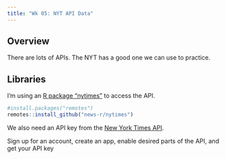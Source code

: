 ```yaml
---
title: "Wk 05: NYT API Data"
---
```


## Overview

There are lots of APIs. The NYT has a good one we can use to practice. 

## Libraries

I'm using an [R package "nytimes"](https://github.com/news-r/nytimes) to access the API. 

```r
#install.packages("remotes")
remotes::install_github("news-r/nytimes")
```

We also need an API key from the [New York Times API](https://developer.nytimes.com/). 

Sign up for an account, create an app, enable desired parts of the API, and get your API key

```r

```

